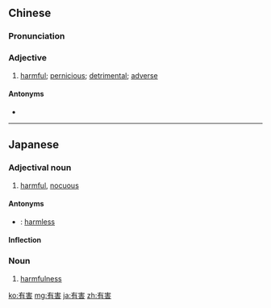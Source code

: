 ==Chinese==
{{zh-forms}}

===Pronunciation===
{{zh-pron
|m=yǒuhài
|c=jau5 hoi6
|mn=qz,tw,xm,zz:iú-hāi/xm,zz:ū-hāi
|cat=a
}}

===Adjective===
{{zh-adj}}

# [[harmful]]; [[pernicious]]; [[detrimental]]; [[adverse]]

====Antonyms====
* {{zh-l|無害}}

{{zh-cat|Advanced}}

----

==Japanese==
{{ja-kanjitab|ゆう|がい|yomi=on}}

===Adjectival noun===
{{ja-adj|infl=na|ゆうがい}}

# [[harmful]], [[nocuous]]

====Antonyms====
* {{ja-r|無害|むがい}}: [[harmless]]

====Inflection====
{{ja-na|ゆうがい}}

===Noun===
{{ja-noun|ゆうがい}}

# [[harmfulness]]

[[ko:有害]]
[[mg:有害]]
[[ja:有害]]
[[zh:有害]]